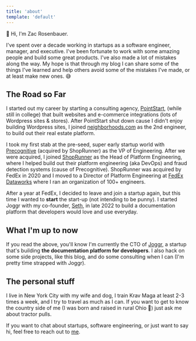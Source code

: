 ```yaml
---
title: 'about'
template: 'default'
---
```


👋 Hi, I'm Zac Rosenbauer. 

I've spent over a decade working in startups as a software engineer, manager, and executive. I've been fortunate to work with some amazing people and build some great products. 
I've also made a lot of mistakes along the way. My hope is that through my blog I can share some of the things I've learned and help others avoid some of the mistakes I've made, or at least make new ones. 😅

## The Road so Far

I started out my career by starting a consulting agency, [PointStart](https://pointstart.io), (while still in college) that built websites and e-commerce integrations (lots of Wordpress sites & stores). After PointStart shut down cause I didn't enjoy
building Wordpress sites, I joined [neighborhoods.com](https://neighborhoods.com) as the 2nd engineer, to build out their real estate platform.

I took my first stab at the pre-seed, super early startup world with [Precognitive](https://www.crunchbase.com/organization/precognitive-inc) (acquired by ShopRunner) as the VP of Engineering. After we were acquired, I joined [ShopRunner](https://shoprunner.com) as the Head of Platform Engineering, where I helped build out
their platform engineering (aka DevOps) and fraud detection systems (cause of Precognitive). ShopRunner was acquired by FedEx in 2020 and I moved to a Director of Platform Engineering at [FedEx Dataworks](https://www.fedex.com/en-us/dataworks.html) where I ran an organization of 100+ engineers.

After a year at FedEx, I decided to leave and join a startup again, but this time I wanted to **start** the start-up (not intending to be punny). I started Joggr with my co-founder, [Seth](https://github.com/srosenbauer), in late 2022 to build a documentation platform that
developers would love and use everyday.

## What I'm up to now 

If you read the above, you'll know I'm currently the CTO of [Joggr](https://joggr.io), a startup that's building **the documentation platform for developers**. I also hack on some side projects, 
like this blog, and do some consulting when I can (I'm pretty time strapped with Joggr).

## The personal stuff

I live in New York City with my wife and dog, I train Krav Maga at least 2-3 times a week, and I try to travel as much as I can. If you want to get to know the country side of me (I was born and raised in rural Ohio 🌽) just ask me about tractor pulls.

If you want to chat about startups, software engineering, or just want to say hi, feel free to reach out to [me](/contact).
